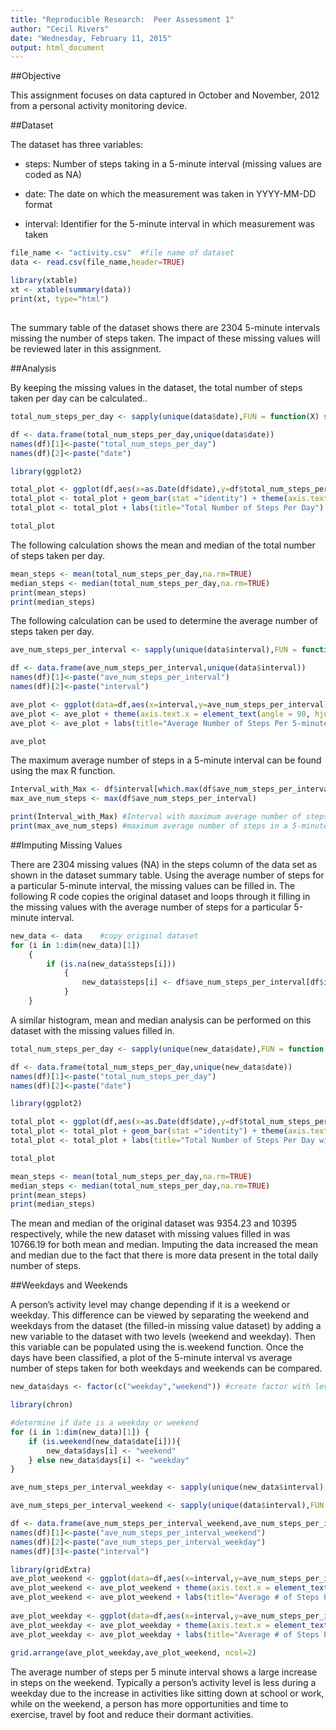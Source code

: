 ```yaml
---
title: "Reproducible Research:  Peer Assessment 1"
author: "Cecil Rivers"
date: "Wednesday, February 11, 2015"
output: html_document
---
```


##Objective

This assignment focuses on data captured in October and November, 2012 from a personal activity monitoring device. 

##Dataset

The dataset has three variables:

* steps: Number of steps taking in a 5-minute interval (missing values are coded as NA)

* date: The date on which the measurement was taken in YYYY-MM-DD format

* interval: Identifier for the 5-minute interval in which measurement was taken

```r

file_name <- "activity.csv"  #file name of dataset
data <- read.csv(file_name,header=TRUE)

library(xtable)
xt <- xtable(summary(data))
print(xt, type="html")

```
##

The summary table of the dataset shows there are 2304 5-minute intervals missing the number of steps taken.  The impact of these missing values will be reviewed later in this assignment.

##Analysis

By keeping the missing values in the dataset, the total number of steps taken per day can be calculated..

```r
total_num_steps_per_day <- sapply(unique(data$date),FUN = function(X) sum(data$steps[data$date==X],na.rm=TRUE))

df <- data.frame(total_num_steps_per_day,unique(data$date))
names(df)[1]<-paste("total_num_steps_per_day")
names(df)[2]<-paste("date")

library(ggplot2)

total_plot <- ggplot(df,aes(x=as.Date(df$date),y=df$total_num_steps_per_day)) 
total_plot <- total_plot + geom_bar(stat ="identity") + theme(axis.text.x = element_text(angle = 90, hjust = 1,size=10)) 
total_plot <- total_plot + labs(title="Total Number of Steps Per Day") + labs(x="Days") + labs(y="Total Number of Steps")

total_plot
```

The following calculation shows the mean and median of the total number of steps taken per day.

```r
mean_steps <- mean(total_num_steps_per_day,na.rm=TRUE)
median_steps <- median(total_num_steps_per_day,na.rm=TRUE)
print(mean_steps)
print(median_steps)
```


The following calculation can be used to determine the average number of steps taken per day.

```r
ave_num_steps_per_interval <- sapply(unique(data$interval),FUN = function(X) mean(data$steps[data$interval==X],na.rm=TRUE))

df <- data.frame(ave_num_steps_per_interval,unique(data$interval))
names(df)[1]<-paste("ave_num_steps_per_interval")
names(df)[2]<-paste("interval")

ave_plot <- ggplot(data=df,aes(x=interval,y=ave_num_steps_per_interval),group=1) + geom_line()
ave_plot <- ave_plot + theme(axis.text.x = element_text(angle = 90, hjust = 1,size=10)) + geom_line()
ave_plot <- ave_plot + labs(title="Average Number of Steps Per 5-minute Interval") + labs(x="5-minute interval") + labs(y="Average Number of Steps")

ave_plot
```

The maximum average number of steps in a 5-minute interval can be found using the max R function.

```r
Interval_with_Max <- df$interval[which.max(df$ave_num_steps_per_interval)]  
max_ave_num_steps <- max(df$ave_num_steps_per_interval)  

print(Interval_with_Max) #Interval with maximum average number of steps
print(max_ave_num_steps) #maximum average number of steps in a 5-minute interval
```

##Imputing Missing Values

There are 2304 missing values (NA) in the steps column of the data set as shown in the dataset summary table.  Using the average number of steps for a particular 5-minute interval, the missing values can be filled in.  The following R code copies the original dataset and loops through it filling in the missing values with the average number of steps for a particular 5-minute interval.

```r
new_data <- data    #copy original dataset
for (i in 1:dim(new_data)[1])
    {
        if (is.na(new_data$steps[i]))
            {
                new_data$steps[i] <- df$ave_num_steps_per_interval[df$interval==new_data$interval[i]]
            }
    }
```

A similar histogram, mean and median analysis can be performed on this dataset with the missing values filled in.

```r
total_num_steps_per_day <- sapply(unique(new_data$date),FUN = function(X) sum(new_data$steps[new_data$date==X],na.rm=TRUE))

df <- data.frame(total_num_steps_per_day,unique(new_data$date))
names(df)[1]<-paste("total_num_steps_per_day")
names(df)[2]<-paste("date")

library(ggplot2)

total_plot <- ggplot(df,aes(x=as.Date(df$date),y=df$total_num_steps_per_day)) 
total_plot <- total_plot + geom_bar(stat ="identity") + theme(axis.text.x = element_text(angle = 90, hjust = 1,size=10)) 
total_plot <- total_plot + labs(title="Total Number of Steps Per Day with Missing Values Filled In") + labs(x="Days") + labs(y="Total Number of Steps")

total_plot

mean_steps <- mean(total_num_steps_per_day,na.rm=TRUE)
median_steps <- median(total_num_steps_per_day,na.rm=TRUE)
print(mean_steps)
print(median_steps)
```

The mean and median of the original dataset was 9354.23 and 10395 respectively, while the new dataset with missing values filled in was 10766.19 for both mean and median. Imputing the data increased the mean and median due to the fact that there is more data present in the total daily number of steps.

##Weekdays and Weekends

A person's activity level may change depending if it is a weekend or weekday.  This difference can be viewed by separating the weekend and weekdays from the dataset (the filled-in missing value dataset) by adding a new variable to the dataset with two levels (weekend and weekday).  Then this variable can be populated using the is.weekend function.  Once the days have been classified, a plot of the 5-minute interval vs average number of steps taken for both weekdays and weekends can be compared.

```r
new_data$days <- factor(c("weekday","weekend")) #create factor with levels: weekend and weekday

library(chron)

#determine if date is a weekday or weekend
for (i in 1:dim(new_data)[1]) {
    if (is.weekend(new_data$date[i])){
        new_data$days[i] <- "weekend"
    } else new_data$days[i] <- "weekday"
}

ave_num_steps_per_interval_weekday <- sapply(unique(new_data$interval),FUN = function(X) mean(new_data$steps[data$interval==X & new_data$days=="weekday"]))

ave_num_steps_per_interval_weekend <- sapply(unique(data$interval),FUN = function(X) mean(new_data$steps[data$interval==X & new_data$days=="weekend"]))

df <- data.frame(ave_num_steps_per_interval_weekend,ave_num_steps_per_interval_weekday,unique(data$interval))
names(df)[1]<-paste("ave_num_steps_per_interval_weekend")
names(df)[2]<-paste("ave_num_steps_per_interval_weekday")
names(df)[3]<-paste("interval")

library(gridExtra)
ave_plot_weekend <- ggplot(data=df,aes(x=interval,y=ave_num_steps_per_interval_weekend),group=1) + geom_line()
ave_plot_weekend <- ave_plot_weekend + theme(axis.text.x = element_text(angle = 90, hjust = 1,size=10)) + geom_line() 
ave_plot_weekend <- ave_plot_weekend + labs(title="Average # of Steps Per 5-min Interval Weekend") + labs(x="5-minute interval") + labs(y="Average Number of Steps") + theme(plot.title = element_text(size=9))
 
ave_plot_weekday <- ggplot(data=df,aes(x=interval,y=ave_num_steps_per_interval_weekday),group=1) + geom_line()
ave_plot_weekday <- ave_plot_weekday + theme(axis.text.x = element_text(angle = 90, hjust = 1,size=9)) + geom_line()
ave_plot_weekday <- ave_plot_weekday + labs(title="Average # of Steps Per 5-min Interval Weekday") + labs(x="5-minute interval") + labs(y="Average Number of Steps") + theme(plot.title = element_text(size=10))
 
grid.arrange(ave_plot_weekday,ave_plot_weekend, ncol=2)

```

The average number of steps per 5 minute interval shows a large increase in steps on the weekend.  Typically a person's activity level is less during a weekday due to the increase in activities like sitting down at school or work, while on the weekend, a person has more opportunities and time to exercise, travel by foot and reduce their dormant activities.